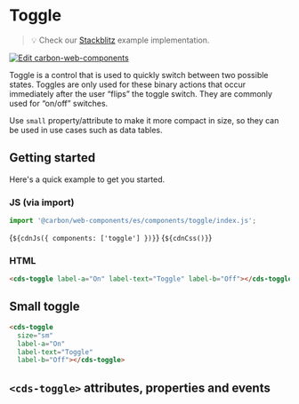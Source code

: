 
<Meta of={Toggle} />

# Toggle

> 💡 Check our
> [Stackblitz](https://stackblitz.com/github/carbon-design-system/carbon-for-ibm-dotcom/tree/main/packages/web-components/examples/stackblitz/basic/components/toggle)
> example implementation.

[![Edit carbon-web-components](https://developer.stackblitz.com/img/open_in_stackblitz.svg)](https://stackblitz.com/github/carbon-design-system/carbon-for-ibm-dotcom/tree/main/packages/carbon-web-components/examples/stackblitz/basic/components/toggle)

Toggle is a control that is used to quickly switch between two possible states.
Toggles are only used for these binary actions that occur immediately after the
user “flips” the toggle switch. They are commonly used for “on/off” switches.

Use `small` property/attribute to make it more compact in size, so they can be
used in use cases such as data tables.

## Getting started

Here's a quick example to get you started.

### JS (via import)

```javascript
import '@carbon/web-components/es/components/toggle/index.js';
```

<Markdown>{`${cdnJs({ components: ['toggle'] })}`}</Markdown>
<Markdown>{`${cdnCss()}`}</Markdown>

### HTML

```html
<cds-toggle label-a="On" label-text="Toggle" label-b="Off"></cds-toggle>
```

## Small toggle

```html
<cds-toggle
  size="sm"
  label-a="On"
  label-text="Toggle"
  label-b="Off"></cds-toggle>
```

## `<cds-toggle>` attributes, properties and events

<ArgTypes of="cds-toggle" />
